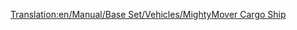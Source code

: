 [[Translation:en/Manual/Base Set/Vehicles/MightyMover Cargo Ship]]

{{en/Ships|Name=MightyMover Cargo Ship
|Image=[[File:en/Toylandcargoship.png|MightyMover Cargo Ship]]
|Cost=£24,375 ($48,750)
|Speed=24 km/h (15 mph)
|Annual=£2,460 ($4,920)
|Designed=1946
|Lifespan=30
|Capacity=160 bags of sweets
|Description=Refitable to all but passengers.
|Real-life=Fictional.
}}